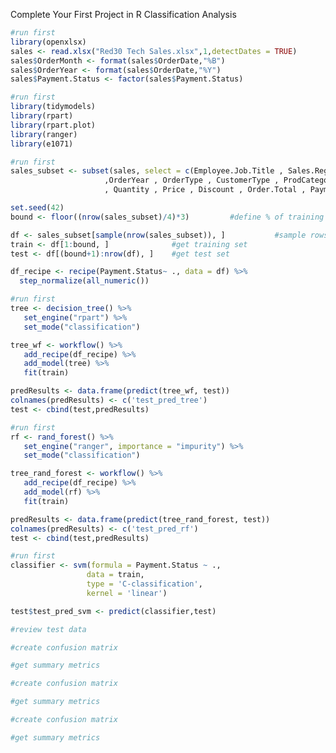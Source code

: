 Complete Your First Project in R
Classification Analysis

```{r}
#run first
library(openxlsx)
sales <- read.xlsx("Red30 Tech Sales.xlsx",1,detectDates = TRUE)
sales$OrderMonth <- format(sales$OrderDate,"%B")
sales$OrderYear <- format(sales$OrderDate,"%Y")
sales$Payment.Status <- factor(sales$Payment.Status)
```

```{r}
#run first
library(tidymodels)
library(rpart)
library(rpart.plot)
library(ranger)
library(e1071)
```

```{r}
#run first
sales_subset <- subset(sales, select = c(Employee.Job.Title , Sales.Region , OrderMonth
                     ,OrderYear , OrderType , CustomerType , ProdCategory
                     , Quantity , Price , Discount , Order.Total , Payment.Plan, Payment.Status))

set.seed(42)
bound <- floor((nrow(sales_subset)/4)*3)         #define % of training and test set

df <- sales_subset[sample(nrow(sales_subset)), ]           #sample rows 
train <- df[1:bound, ]              #get training set
test <- df[(bound+1):nrow(df), ]    #get test set

df_recipe <- recipe(Payment.Status~ ., data = df) %>%
  step_normalize(all_numeric())
```


```{r}
#run first
tree <- decision_tree() %>%
   set_engine("rpart") %>%
   set_mode("classification")

tree_wf <- workflow() %>%
   add_recipe(df_recipe) %>%
   add_model(tree) %>%
   fit(train)

predResults <- data.frame(predict(tree_wf, test))
colnames(predResults) <- c('test_pred_tree')
test <- cbind(test,predResults) 
```

```{r}
#run first
rf <- rand_forest() %>%
   set_engine("ranger", importance = "impurity") %>%
   set_mode("classification")

tree_rand_forest <- workflow() %>%
   add_recipe(df_recipe) %>%
   add_model(rf) %>%
   fit(train)

predResults <- data.frame(predict(tree_rand_forest, test))
colnames(predResults) <- c('test_pred_rf')
test <- cbind(test,predResults)
```

```{r}
#run first
classifier <- svm(formula = Payment.Status ~ ., 
                 data = train, 
                 type = 'C-classification', 
                 kernel = 'linear') 

test$test_pred_svm <- predict(classifier,test)
```


```{r}
#review test data

```


```{r}
#create confusion matrix

```

```{r}
#get summary metrics

```

```{r}
#create confusion matrix

```

```{r}
#get summary metrics

```

```{r}
#create confusion matrix

```

```{r}
#get summary metrics

```